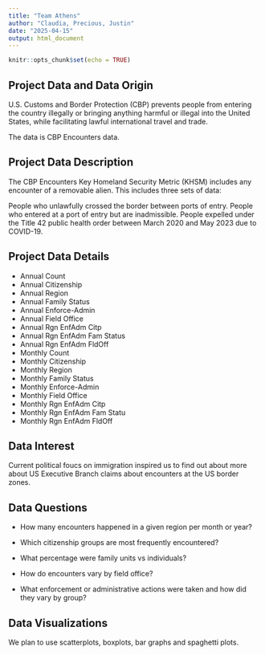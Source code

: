 ```yaml
---
title: "Team Athens"
author: "Claudia, Precious, Justin"
date: "2025-04-15"
output: html_document
---
```


```r
knitr::opts_chunk$set(echo = TRUE)
```


## Project Data and Data Origin
U.S. Customs and Border Protection (CBP) prevents people from entering the country illegally or bringing anything harmful or illegal into the United States, while facilitating lawful international travel and trade.

The data is CBP Encounters data.


## Project Data Description
The CBP Encounters Key Homeland Security Metric (KHSM) includes any encounter of a removable alien. This includes three sets of data:

People who unlawfully crossed the border between ports of entry.
People who entered at a port of entry but are inadmissible.
People expelled under the Title 42 public health order between March 2020 and May 2023 due to COVID-19.


## Project Data Details

* Annual Count         
* Annual Citizenship
* Annual Region      
* Annual Family Status
* Annual Enforce-Admin
* Annual Field Office
* Annual Rgn EnfAdm Citp
* Annual Rgn EnfAdm Fam Status
* Annual Rgn EnfAdm FldOff
* Monthly Count
* Monthly Citizenship
* Monthly Region
* Monthly Family Status
* Monthly Enforce-Admin
* Monthly Field Office
* Monthly Rgn EnfAdm Citp
* Monthly Rgn EnfAdm Fam Statu
* Monthly Rgn EnfAdm FldOff

## Data Interest

Current political foucs on immigration inspired us to find out about more about US Executive Branch claims about encounters at the US border zones.

## Data Questions

* How many encounters happened in a given region per month or year?

* Which citizenship groups are most frequently encountered?

* What percentage were family units vs individuals?

* How do encounters vary by field office?

* What enforcement or administrative actions were taken and how did they vary by group?

## Data Visualizations

We plan to use scatterplots, boxplots, bar graphs and spaghetti plots.



